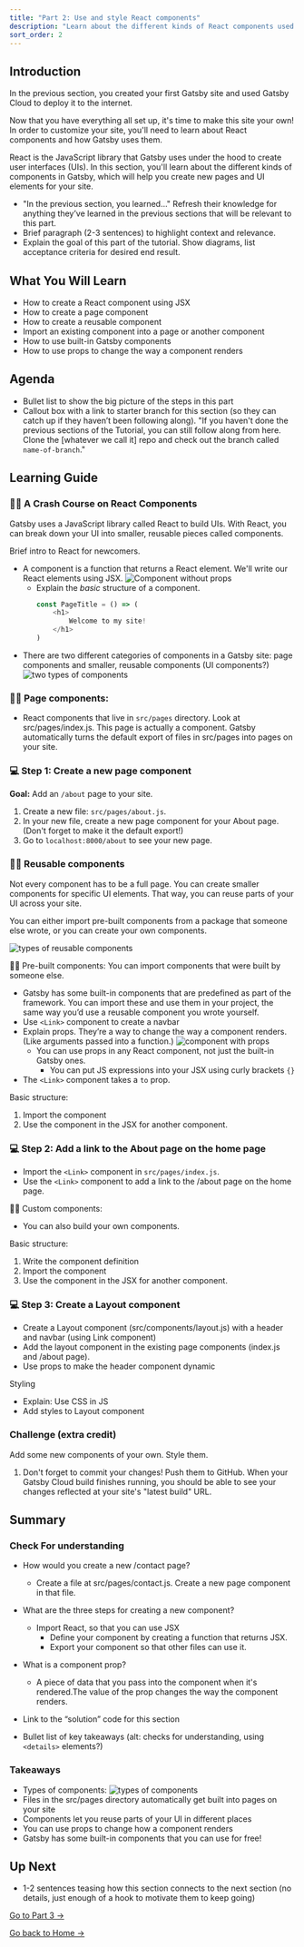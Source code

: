 ```yaml
---
title: "Part 2: Use and style React components"
description: "Learn about the different kinds of React components used in a Gatsby site. You'll also learn how to style components using CSS in JS."
sort_order: 2
---
```


## Introduction

In the previous section, you created your first Gatsby site and used Gatsby Cloud to deploy it to the internet.

Now that you have everything all set up, it's time to make this site your own! In order to customize your site, you'll need to learn about React components and how Gatsby uses them.

React is the JavaScript library that Gatsby uses under the hood to create user interfaces (UIs). In this section, you'll learn about the different kinds of components in Gatsby, which will help you create new pages and UI elements for your site.

* "In the previous section, you learned..." Refresh their knowledge for anything they’ve learned in the previous sections that will be relevant to this part.
* Brief paragraph (2-3 sentences) to highlight context and relevance.
* Explain the goal of this part of the tutorial. Show diagrams, list acceptance criteria for desired end result.

## What You Will Learn

* How to create a React component using JSX
* How to create a page component
* How to create a reusable component
* Import an existing component into a page or another component
* How to use built-in Gatsby components
* How to use props to change the way a component renders

## Agenda

* Bullet list to show the big picture of the steps in this part
* Callout box with a link to starter branch for this section (so they can catch up if they haven’t been following along). "If you haven't done the previous sections of the Tutorial, you can still follow along from here. Clone the [whatever we call it] repo and check out the branch called `name-of-branch`."

## Learning Guide

### 👩‍🏫 A Crash Course on React Components

Gatsby uses a JavaScript library called React to build UIs. With React, you can break down your UI into smaller, reusable pieces called components.

Brief intro to React for newcomers.

* A component is a function that returns a React element. We'll write our React elements using JSX.
    ![Component without props](./component-without-props.png)
    * Explain the *basic* structure of a component.
		```js
		const PageTitle = () => (
			<h1>
				Welcome to my site!
			</h1>
		)
		```
* There are two different categories of components in a Gatsby site: page components and smaller, reusable components (UI components?)
    ![two types of components](./two-types-of-components.png)

### 👩‍🏫 Page components:

* React components that live in `src/pages` directory. Look at src/pages/index.js. This page is actually a component. Gatsby automatically turns the default export of files in src/pages into pages on your site.

### 💻 Step 1: Create a new page component

**Goal:** Add an `/about` page to your site.

1. Create a new file: `src/pages/about.js`.
1. In your new file, create a new page component for your About page. (Don't forget to make it the default export!)
1. Go to `localhost:8000/about` to see your new page.

### 👩‍🏫 Reusable components

Not every component has to be a full page. You can create smaller components for specific UI elements. That way, you can reuse parts of your UI across your site.

You can either import pre-built components from a package that someone else wrote, or you can create your own components.

![types of reusable components](./types-of-reusable-components.png)

👩‍🏫 Pre-built components: You can import components that were built by someone else.

* Gatsby has some built-in components that are predefined as part of the framework. You can import these and use them in your project, the same way you’d use a reusable component you wrote yourself.
* Use `<Link>` component to create a navbar
* Explain props. They’re a way to change the way a component renders. (Like arguments passed into a function.)
    ![component with props](./component-with-props.png)
    * You can use props in any React component, not just the built-in Gatsby ones.
		* You can put JS expressions into your JSX using curly brackets `{}`
* The `<Link>` component takes a `to` prop.

Basic structure:

1. Import the component
1. Use the component in the JSX for another component.

### 💻 Step 2: Add a link to the About page on the home page

* Import the `<Link>` component in `src/pages/index.js`.
* Use the `<Link>` component to add a link to the /about page on the home page.

👩‍🏫 Custom components:

* You can also build your own components.

Basic structure:

1. Write the component definition
1. Import the component
1. Use the component in the JSX for another component.

### 💻 Step 3: Create a Layout component

* Create a Layout component (src/components/layout.js) with a header and navbar (using Link component)
* Add the layout component in the existing page components (index.js and /about page).
* Use props to make the header component dynamic

Styling

* Explain: Use CSS in JS
* Add styles to Layout component


### Challenge (extra credit)

Add some new components of your own. Style them.

1. Don't forget to commit your changes! Push them to GitHub. When your Gatsby Cloud build finishes running, you should be able to see your changes reflected at your site's "latest build" URL.

## Summary

### Check For understanding

* How would you create a new /contact page?
    * Create a file at src/pages/contact.js. Create a new page component in that file.
* What are the three steps for creating a new component?
    * Import React, so that you can use JSX
		* Define your component by creating a function that returns JSX.
		* Export your component so that other files can use it.
* What is a component prop?
    * A piece of data that you pass into the component when it's rendered.The value of the prop changes the way the component renders.

* Link to the “solution” code for this section
* Bullet list of key takeaways (alt: checks for understanding, using `<details>` elements?)

### Takeaways

* Types of components:
    ![types of components](./types-of-components.png)
* Files in the src/pages directory automatically get built into pages on your site
* Components let you reuse parts of your UI in different places
* You can use props to change how a component renders
* Gatsby has some built-in components that you can use for free!

## Up Next

* 1-2 sentences teasing how this section connects to the next section (no details, just enough of a hook to motivate them to keep going)

[Go to Part 3 &rarr;](/part-3)

[Go back to Home &rarr;](/)
